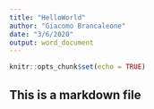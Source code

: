 ```yaml
---
title: "HelloWorld"
author: "Giacomo Brancaleone"
date: "3/6/2020"
output: word_document
---
```


```r
knitr::opts_chunk$set(echo = TRUE)
```

## This is a markdown file
